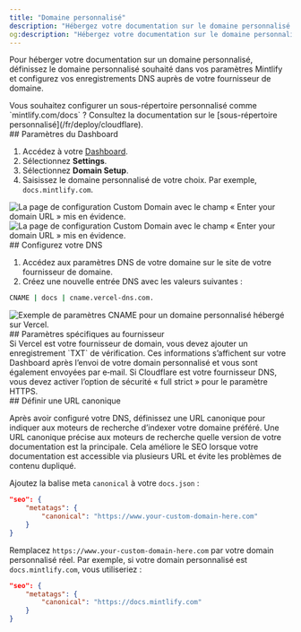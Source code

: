 ```yaml
---
title: "Domaine personnalisé"
description: "Hébergez votre documentation sur le domaine personnalisé de votre site"
og:description: "Hébergez votre documentation sur le domaine personnalisé de votre site"
---
```


Pour héberger votre documentation sur un domaine personnalisé, définissez le domaine personnalisé souhaité dans vos paramètres Mintlify et configurez vos enregistrements DNS auprès de votre fournisseur de domaine.

<Info>
  Vous souhaitez configurer un sous-répertoire personnalisé comme `mintlify.com/docs` ? Consultez la documentation sur le [sous-répertoire personnalisé](/fr/deploy/cloudflare).
</Info>

<div id="dashboard-settings">
  ## Paramètres du Dashboard
</div>

1. Accédez à votre [Dashboard](https://dashboard.mintlify.com).
2. Sélectionnez **Settings**.
3. Sélectionnez **Domain Setup**.
4. Saisissez le domaine personnalisé de votre choix. Par exemple, `docs.mintlify.com`.

<Frame>
  <img alt="La page de configuration Custom Domain avec le champ « Enter your domain URL » mis en évidence." className="block dark:hidden" src="/images/add-custom-domain-light.png" />

  <img alt="La page de configuration Custom Domain avec le champ « Enter your domain URL » mis en évidence." className="hidden dark:block" src="/images/add-custom-domain-dark.png" />
</Frame>

<div id="configure-your-dns">
  ## Configurez votre DNS
</div>

1. Accédez aux paramètres DNS de votre domaine sur le site de votre fournisseur de domaine.
2. Créez une nouvelle entrée DNS avec les valeurs suivantes :

```bash
CNAME | docs | cname.vercel-dns.com.
```

<Frame>
  <img alt="Exemple de paramètres CNAME pour un domaine personnalisé hébergé sur Vercel." src="https://mintlify-assets.b-cdn.net/mintlify-dns.png" />
</Frame>

<div id="provider-specific-settings">
  ## Paramètres spécifiques au fournisseur
</div>

<AccordionGroup>
  <Accordion title="Vérification Vercel">
    Si Vercel est votre fournisseur de domain, vous devez ajouter un enregistrement `TXT` de vérification. Ces informations s’affichent sur votre Dashboard après l’envoi de votre domain personnalisé et vous sont également envoyées par e‑mail.
  </Accordion>

  <Accordion title="Paramètres de sécurité Cloudflare">
    Si Cloudflare est votre fournisseur DNS, vous devez activer l’option de sécurité « full strict » pour le paramètre HTTPS.
  </Accordion>
</AccordionGroup>

<div id="set-a-canonical-url">
  ## Définir une URL canonique
</div>

Après avoir configuré votre DNS, définissez une URL canonique pour indiquer aux moteurs de recherche d’indexer votre domaine préféré. Une URL canonique précise aux moteurs de recherche quelle version de votre documentation est la principale. Cela améliore le SEO lorsque votre documentation est accessible via plusieurs URL et évite les problèmes de contenu dupliqué.

Ajoutez la balise meta `canonical` à votre `docs.json` :

```json
"seo": {
    "metatags": {
        "canonical": "https://www.your-custom-domain-here.com"
    }
}
```

Remplacez `https://www.your-custom-domain-here.com` par votre domain personnalisé réel. Par exemple, si votre domain personnalisé est `docs.mintlify.com`, vous utiliseriez :

```json
"seo": {
    "metatags": {
        "canonical": "https://docs.mintlify.com"
    }
}
```
